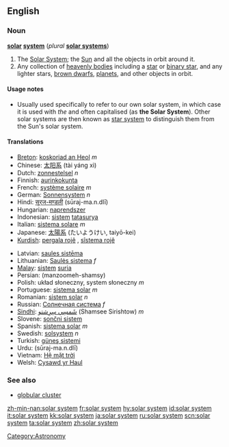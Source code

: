 {{see|Solar System}}

==English==

===Noun===
{{wikipedia}}
'''[[solar]] [[system]]''' (''plural'' '''[[solar systems]]''')

# The [[Solar System]]; the [[Sun]] and all the objects in orbit around it.
# Any collection of [[heavenly bodies]] including a [[star]] or [[binary star]], and any lighter stars, [[brown dwarf]]s, [[planet]]s, and other objects in orbit.

====Usage notes====
*Usually used specifically to refer to our own solar system, in which case it is used with ''the'' and often capitalised (as '''the Solar System''').  Other solar systems are then known as [[star system]] to distinguish them from the Sun's solar system.

====Translations====
{{top}}
*[[Breton]]: [[koskoriad an Heol]] ''m''
*Chinese: [[太阳系]] (tài yáng xì)
*Dutch: [[zonnestelsel]] ''n''
*Finnish: [[aurinkokunta]]
*French: [[système solaire]] ''m''
*German: [[Sonnensystem]] ''n''
*Hindi: [[सूरज-मण्डली]] (sūraj-ma.n.dlī) {{f}}
*Hungarian: [[naprendszer]]
*Indonesian: [[sistem]] [[tatasurya]]
*Italian: [[sistema solare]] ''m''
*Japanese: [[太陽系]] (たいようけい, taiyō-kei)
*[[Kurdish]]: [[pergala rojê]] {{f}}, [[sîstema rojê]] {{f}}
{{mid}}
*Latvian: [[saules sistēma]] {{f}}
*Lithuanian: [[Saulės sistema]] ''f''
*[[Malay]]: [[sistem]] [[suria]]
*Persian: {{FAchar|[[منظومه شمسی]]}} (manzoomeh-shamsy)
*Polish: układ słoneczny, system słoneczny ''m''
*Portuguese: [[sistema solar]] ''m''
*Romanian: [[sistem solar]] ''n''
*Russian: [[Солнечная система]] ''f''
*[[Sindhi]]: [[شَمسِي سِرِشتو]] (Shamsee Sirishtow) ''m''
*Slovene: [[sončni sistem]] {{m}}
*Spanish: [[sistema solar]] ''m''
*Swedish: [[solsystem]] ''n''
*Turkish: [[güneş sistemi]]
*Urdu: {{URchar|[[سورج منڈلی]]}} (sūraj-ma.n.dlī) {{f}}
*Vietnam: [[Hệ mặt trời]]
*Welsh: [[Cysawd yr Haul]]
{{bottom}}

===See also===
* [[globular cluster]]

[[Category:Astronomy]]

[[zh-min-nan:solar system]]
[[fr:solar system]]
[[hy:solar system]]
[[id:solar system]]
[[it:solar system]]
[[kk:solar system]]
[[ja:solar system]]
[[ru:solar system]]
[[scn:solar system]]
[[ta:solar system]]
[[zh:solar system]]